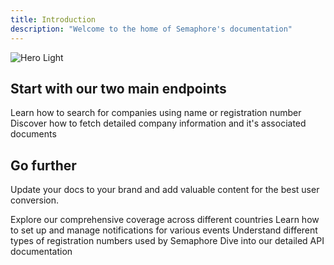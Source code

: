 ```yaml
---
title: Introduction
description: "Welcome to the home of Semaphore's documentation"
---
```


<img className="block dark:hidden" src="/images/phare-2.jpg" alt="Hero Light" />

## Start with our two main endpoints

<CardGroup cols={2}>
  <Card title="Search for a company" icon="magnifying-glass" href="/essentials/search">
    Learn how to search for companies using name or registration number
  </Card>
  <Card title="Retrieve company data" icon="building" href="/essentials/retrieve_company">
    Discover how to fetch detailed company information and it's associated documents
  </Card>
</CardGroup>

## Go further

Update your docs to your brand and add valuable content for the best user conversion.

<CardGroup cols={2}>
  <Card title="Coverage Map" icon="map" href="/essentials/coverage">
    Explore our comprehensive coverage across different countries
  </Card>
  <Card title="Webhooks Configuration" icon="webhook" href="/essentials/webhooks">
    Learn how to set up and manage notifications for various events
  </Card>
  <Card title="Company Registration Numbers" icon="id-card" href="/essentials/company_registration_numbers">
    Understand different types of registration numbers used by Semaphore
  </Card>
  <Card title="API Reference" icon="code" href="/api-reference">
    Dive into our detailed API documentation
  </Card>
</CardGroup>
